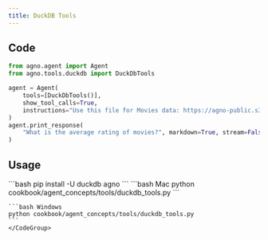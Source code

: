```yaml
---
title: DuckDB Tools
---
```


## Code

```python cookbook/agent_concepts/tools/duckdb_tools.py
from agno.agent import Agent
from agno.tools.duckdb import DuckDbTools

agent = Agent(
    tools=[DuckDbTools()],
    show_tool_calls=True,
    instructions="Use this file for Movies data: https://agno-public.s3.amazonaws.com/demo_data/IMDB-Movie-Data.csv",
)
agent.print_response(
    "What is the average rating of movies?", markdown=True, stream=False
)
```

## Usage

<Steps>
  <Snippet file="create-venv-step.mdx" />

  <Step title="Install libraries">
    ```bash
    pip install -U duckdb agno
    ```
  </Step>

  <Step title="Run Agent">
    <CodeGroup>
    ```bash Mac
    python cookbook/agent_concepts/tools/duckdb_tools.py
    ```

    ```bash Windows
    python cookbook/agent_concepts/tools/duckdb_tools.py
    ```
    </CodeGroup>
  </Step>
</Steps>